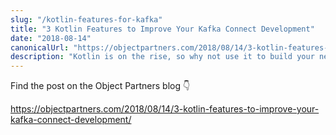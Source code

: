 ```yaml
---
slug: "/kotlin-features-for-kafka"
title: "3 Kotlin Features to Improve Your Kafka Connect Development"
date: "2018-08-14"
canonicalUrl: "https://objectpartners.com/2018/08/14/3-kotlin-features-to-improve-your-kafka-connect-development/"
description: "Kotlin is on the rise, so why not use it to build your next Kafka Connector? Here are a few reasons to convince you."
---
```


Find the post on the Object Partners blog 👇

<a href="https://objectpartners.com/2018/08/14/3-kotlin-features-to-improve-your-kafka-connect-development/" target="_blank">
    https://objectpartners.com/2018/08/14/3-kotlin-features-to-improve-your-kafka-connect-development/
</a>
